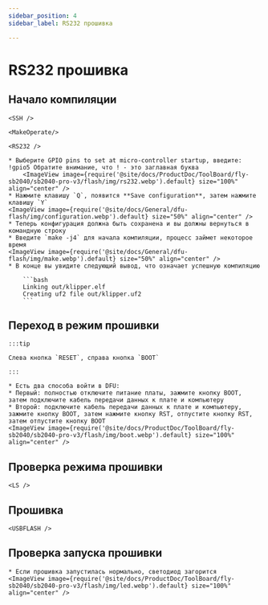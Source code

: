 ```yaml
---
sidebar_position: 4
sidebar_label: RS232 прошивка

---
```





# RS232 прошивка

## Начало компиляции

    <SSH />

    <MakeOperate/>

    <RS232 />

    * Выберите GPIO pins to set at micro-controller startup, введите: !gpio5 Обратите внимание, что ! - это заглавная буква
        <ImageView image={require('@site/docs/ProductDoc/ToolBoard/fly-sb2040/sb2040-pro-v3/flash/img/rs232.webp').default} size="100%" align="center" />
    * Нажмите клавишу `Q`, появится **Save configuration**, затем нажмите клавишу `Y`
    <ImageView image={require('@site/docs/General/dfu-flash/img/configuration.webp').default} size="50%" align="center" />
    * Теперь конфигурация должна быть сохранена и вы должны вернуться в командную строку
    * Введите `make -j4` для начала компиляции, процесс займет некоторое время
    <ImageView image={require('@site/docs/General/dfu-flash/img/make.webp').default} size="50%" align="center" />
    * В конце вы увидите следующий вывод, что означает успешную компиляцию

        ```bash
        Linking out/klipper.elf
        Creating uf2 file out/klipper.uf2
        ```


## Переход в режим прошивки

    :::tip

    Слева кнопка `RESET`, справа кнопка `BOOT`

    :::

    * Есть два способа войти в DFU:
    * Первый: полностью отключите питание платы, зажмите кнопку BOOT, затем подключите кабель передачи данных к плате и компьютеру
    * Второй: подключите кабель передачи данных к плате и компьютеру, зажмите кнопку BOOT, затем нажмите кнопку RST, отпустите кнопку RST, затем отпустите кнопку BOOT
    <ImageView image={require('@site/docs/ProductDoc/ToolBoard/fly-sb2040/sb2040-pro-v3/flash/img/boot.webp').default} size="100%" align="center" />

## Проверка режима прошивки

    <LS />


## Прошивка

    <USBFLASH />
    


## Проверка запуска прошивки

    * Если прошивка запустилась нормально, светодиод загорится
    <ImageView image={require('@site/docs/ProductDoc/ToolBoard/fly-sb2040/sb2040-pro-v3/flash/img/led.webp').default} size="100%" align="center" />